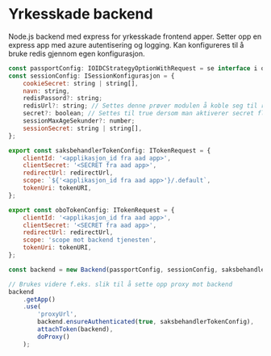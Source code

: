 
<Meta title="Backend/Server" />

# Yrkesskade backend

Node.js backend med express for yrkesskade frontend apper.
Setter opp en express app med azure autentisering og logging.
Kan konfigureres til å bruke redis gjennom egen konfigurasjon.

```js
const passportConfig: IOIDCStrategyOptionWithRequest = se interface i oidc-strategy.d.ts
const sessionConfig: ISessionKonfigurasjon = {
    cookieSecret: string | string[],
    navn: string,
    redisPassord?: string;
    redisUrl?: string; // Settes denne prøver modulen å koble seg til redis
    secret?: boolean; // Settes til true dersom man aktiverer secret flagget på sesjonen
    sessionMaxAgeSekunder?: number;
    sessionSecret: string | string[],
};

export const saksbehandlerTokenConfig: ITokenRequest = {
    clientId: '<applikasjon_id fra aad app>',
    clientSecret: '<SECRET fra aad app>',
    redirectUrl: redirectUrl,
    scope: `${'<applikasjon_id fra aad app>'}/.default`,
    tokenUri: tokenURI,
};

export const oboTokenConfig: ITokenRequest = {
    clientId: '<applikasjon_id fra aad app>',
    clientSecret: '<SECRET fra aad app>',
    redirectUrl: redirectUrl,
    scope: 'scope mot backend tjenesten',
    tokenUri: tokenURI,
};

const backend = new Backend(passportConfig, sessionConfig, saksbehandlerTokenConfig);

// Brukes videre f.eks. slik til å sette opp proxy mot backend
backend
    .getApp()
    .use(
        'proxyUrl',
        backend.ensureAuthenticated(true, saksbehandlerTokenConfig),
        attachToken(backend),
        doProxy()
    );
```
